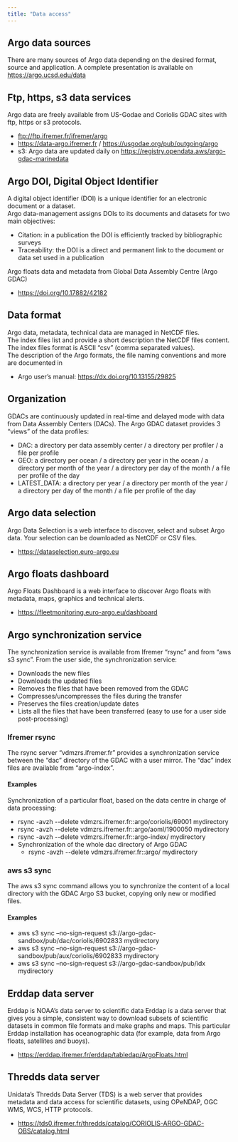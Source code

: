 ```yaml
---
title: "Data access"
---
```

## Argo data sources
There are many sources of Argo data depending on the desired format, source and application.
A complete presentation is available on [https://argo.ucsd.edu/data](https://argo.ucsd.edu/data){target="_blank"}

## Ftp, https, s3 data services
Argo data are freely available from US-Godae and Coriolis GDAC sites with ftp, https or s3 protocols.

- [ftp://ftp.ifremer.fr/ifremer/argo](ftp://ftp.ifremer.fr/ifremer/argo){target="_blank"}
- [https://data-argo.ifremer.fr](https://data-argo.ifremer.fr){target="_blank"} / [https://usgodae.org/pub/outgoing/argo](https://usgodae.org/pub/outgoing/argo){target="_blank"}
- s3: Argo data are updated daily on [https://registry.opendata.aws/argo-gdac-marinedata](https://registry.opendata.aws/argo-gdac-marinedata){target="_blank"}

## Argo DOI, Digital Object Identifier
A digital object identifier (DOI) is a unique identifier for an electronic document or a dataset.  
Argo data-management assigns DOIs to its documents and datasets for two main objectives:

- Citation: in a publication the DOI is efficiently tracked by bibliographic surveys
- Traceability: the DOI is a direct and permanent link to the document or data set used in a publication

Argo floats data and metadata from Global Data Assembly Centre (Argo GDAC)

- [https://doi.org/10.17882/42182](https://doi.org/10.17882/42182){target="_blank"}

## Data format
Argo data, metadata, technical data are managed in NetCDF files.  
The index files list and provide a short description the NetCDF files content. The index files format is ASCII "csv" (comma separated values).  
The description of the Argo formats, the file naming conventions and more are documented in 

- Argo user's manual: [https://dx.doi.org/10.13155/29825](https://dx.doi.org/10.13155/29825){target="_blank"}

## Organization
GDACs are continuously updated in real-time and delayed mode with data from Data Assembly Centers (DACs).
The Argo GDAC dataset provides 3 "views" of the data profiles:

- DAC: a directory per data assembly center / a directory per profiler / a file per profile
- GEO: a directory per ocean / a directory per year in the ocean / a directory per month of the year / a directory per day of the month / a file per profile of the day
- LATEST_DATA: a directory per year / a directory per month of the year / a directory per day of the month / a file per profile of the day

## Argo data selection
Argo Data Selection is a web interface to discover, select and subset Argo data. Your selection can be downloaded as NetCDF or CSV files.

- [https://dataselection.euro-argo.eu](https://dataselection.euro-argo.eu){target="_blank"}

## Argo floats dashboard
Argo Floats Dashboard is a web interface to discover Argo floats with metadata, maps, graphics and technical alerts.

- [https://fleetmonitoring.euro-argo.eu/dashboard](https://fleetmonitoring.euro-argo.eu/dashboard){target="_blank"}

## Argo synchronization service
The synchronization service is available from Ifremer "rsync" and from "aws s3 sync".
From the user side, the synchronization service:

- Downloads the new files
- Downloads the updated files
- Removes the files that have been removed from the GDAC
- Compresses/uncompresses the files during the transfer
- Preserves the files creation/update dates
- Lists all the files that have been transferred (easy to use for a user side post-processing)

### Ifremer rsync
The rsync server "vdmzrs.ifremer.fr" provides a synchronization service between the "dac" directory of the GDAC with a user mirror. The "dac" index files are available from "argo-index".

#### Examples
Synchronization of a particular float, based on the data centre in charge of data processing:

- rsync -avzh \-\-delete vdmzrs.ifremer.fr::argo/coriolis/69001 mydirectory
- rsync -avzh \-\-delete vdmzrs.ifremer.fr::argo/aoml/1900050 mydirectory
- rsync -avzh \-\-delete vdmzrs.ifremer.fr::argo-index/ mydirectory
- Synchronization of the whole dac directory of Argo GDAC
  - rsync -avzh \-\-delete vdmzrs.ifremer.fr::argo/ mydirectory

### aws s3 sync
The aws s3 sync command allows you to synchronize the content of a local directory with the GDAC Argo S3 bucket, copying only new or modified files.

#### Examples
- aws s3 sync --no-sign-request s3://argo-gdac-sandbox/pub/dac/coriolis/6902833 mydirectory
- aws s3 sync --no-sign-request s3://argo-gdac-sandbox/pub/aux/coriolis/6902833 mydirectory
- aws s3 sync --no-sign-request s3://argo-gdac-sandbox/pub/idx mydirectory


## Erddap data server
Erddap is NOAA’s data server to scientific data
Erddap is a data server that gives you a simple, consistent way to download subsets of scientific datasets in common file formats and make graphs and maps. This particular Erddap installation has oceanographic data (for example, data from Argo floats, satellites and buoys).

- [https://erddap.ifremer.fr/erddap/tabledap/ArgoFloats.html](https://erddap.ifremer.fr/erddap/tabledap/ArgoFloats.html){target="_blank"}

## Thredds data server
Unidata's Thredds Data Server (TDS) is a web server that provides metadata and data access for scientific datasets, using OPeNDAP, OGC WMS, WCS, HTTP protocols.

- [https://tds0.ifremer.fr/thredds/catalog/CORIOLIS-ARGO-GDAC-OBS/catalog.html](https://tds0.ifremer.fr/thredds/catalog/CORIOLIS-ARGO-GDAC-OBS/catalog.html){target="_blank"}
